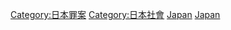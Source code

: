 [[Category:日本罪案|Category:日本罪案]]
[[Category:日本社會|Category:日本社會]]
[[Category:各国暴力事件|Japan]]
[[Category:亞洲暴力|Japan]]
